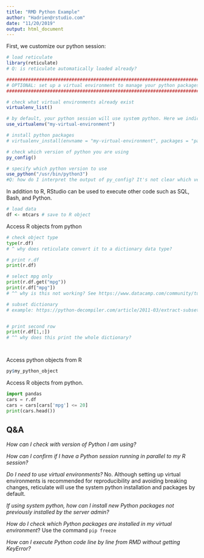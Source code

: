 ```yaml
---
title: "RMD Python Example"
author: "Hadrien@rstudio.com"
date: "11/20/2019"
output: html_document
---
```


First, we customize our python session:

```r

# load reticulate
library(reticulate)
# Q: is reticulate automatically loaded already?

#########################################################################
# OPTIONAL: set up a virtual environment to manage your python packages #
#########################################################################

# check what virtual environments already exist
virtualenv_list()

# by default, your python session will use system python. Here we indicate which virtual environment to use for this project
use_virtualenv("my-virtual-environment")

# install python packages
# virtualenv_install(envname = "my-virtual-environment", packages = "pandas")	

# check which version of python you are using
py_config()

# specify which python version to use
use_python("/usr/bin/python3")
#Q: how do I interpret the output of py_config? It's not clear which version of python I am using


```

In addition to R, RStudio can be used to execute other code such as SQL, Bash, and Python.
```r
# load data
df <- mtcars # save to R object
```

Access R objects from python
```python
# check object type
type(r.df)
# ^ why does reticulate convert it to a dictionary data type?

# print r.df
print(r.df)

# select mpg only
print(r.df.get("mpg"))
print(r.df["mpg"])
# ^^ why is this not working? See https://www.datacamp.com/community/tutorials/python-dictionary-tutorial

# subset dictionary
# example: https://python-decompiler.com/article/2011-03/extract-subset-of-key-value-pairs-from-python-dictionary-object


# print second row
print(r.df[1,:])
# ^^ why does this print the whole dictionary?




```

Access python objects from R
```r
py$my_python_object
```

Access R objects from python.
```python
import pandas
cars = r.df
cars = cars[cars['mpg'] <= 20]
print(cars.head())
```

## Q&A 

_How can I check with version of Python I am using?_ 

_How can I confirm if I have a Python session running in parallel to my R session?_ 

_Do I need to use virtual environments?_ 
No. Although setting up virtual environments is recommended for reproducibility and avoiding breaking changes, reticulate will use the system python installation and packages by default.

_If using system python, how can I install new Python packages not previously installed by the server admin?_

_How do I check which Python packages are installed in my virtual environment_?
Use the command `pip freeze`

_How can I execute Python code line by line from RMD without getting KeyError?_